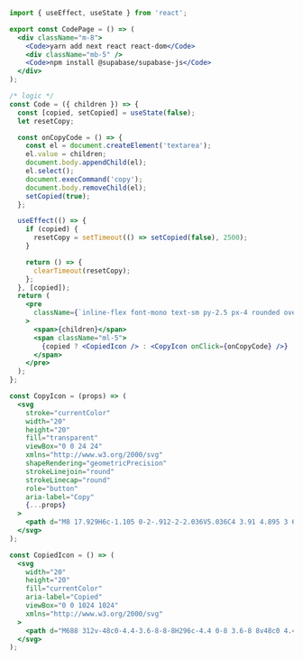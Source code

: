 ```jsx
import { useEffect, useState } from 'react';

export const CodePage = () => (
  <div className="m-8">
    <Code>yarn add next react react-dom</Code>
    <div className="mb-5" />
    <Code>npm install @supabase/supabase-js</Code>
  </div>
);

/* logic */
const Code = ({ children }) => {
  const [copied, setCopied] = useState(false);
  let resetCopy;

  const onCopyCode = () => {
    const el = document.createElement('textarea');
    el.value = children;
    document.body.appendChild(el);
    el.select();
    document.execCommand('copy');
    document.body.removeChild(el);
    setCopied(true);
  };

  useEffect(() => {
    if (copied) {
      resetCopy = setTimeout(() => setCopied(false), 2500);
    }

    return () => {
      clearTimeout(resetCopy);
    };
  }, [copied]);
  return (
    <pre
      className={`inline-flex font-mono text-sm py-2.5 px-4 rounded overflow-x-auto max-w-full bg-gray-100 text-black border`}
    >
      <span>{children}</span>
      <span className="ml-5">
        {copied ? <CopiedIcon /> : <CopyIcon onClick={onCopyCode} />}
      </span>
    </pre>
  );
};

const CopyIcon = (props) => (
  <svg
    stroke="currentColor"
    width="20"
    height="20"
    fill="transparent"
    viewBox="0 0 24 24"
    xmlns="http://www.w3.org/2000/svg"
    shapeRendering="geometricPrecision"
    strokeLinejoin="round"
    strokeLinecap="round"
    role="button"
    aria-label="Copy"
    {...props}
  >
    <path d="M8 17.929H6c-1.105 0-2-.912-2-2.036V5.036C4 3.91 4.895 3 6 3h8c1.105 0 2 .911 2 2.036v1.866m-6 .17h8c1.105 0 2 .91 2 2.035v10.857C20 21.09 19.105 22 18 22h-8c-1.105 0-2-.911-2-2.036V9.107c0-1.124.895-2.036 2-2.036z" />
  </svg>
);

const CopiedIcon = () => (
  <svg
    width="20"
    height="20"
    fill="currentColor"
    aria-label="Copied"
    viewBox="0 0 1024 1024"
    xmlns="http://www.w3.org/2000/svg"
  >
    <path d="M688 312v-48c0-4.4-3.6-8-8-8H296c-4.4 0-8 3.6-8 8v48c0 4.4 3.6 8 8 8h384c4.4 0 8-3.6 8-8zm-392 88c-4.4 0-8 3.6-8 8v48c0 4.4 3.6 8 8 8h184c4.4 0 8-3.6 8-8v-48c0-4.4-3.6-8-8-8H296zm376 116c-119.3 0-216 96.7-216 216s96.7 216 216 216 216-96.7 216-216-96.7-216-216-216zm107.5 323.5C750.8 868.2 712.6 884 672 884s-78.8-15.8-107.5-44.5C535.8 810.8 520 772.6 520 732s15.8-78.8 44.5-107.5C593.2 595.8 631.4 580 672 580s78.8 15.8 107.5 44.5C808.2 653.2 824 691.4 824 732s-15.8 78.8-44.5 107.5zM761 656h-44.3c-2.6 0-5 1.2-6.5 3.3l-63.5 87.8-23.1-31.9a7.92 7.92 0 0 0-6.5-3.3H573c-6.5 0-10.3 7.4-6.5 12.7l73.8 102.1c3.2 4.4 9.7 4.4 12.9 0l114.2-158c3.9-5.3.1-12.7-6.4-12.7zM440 852H208V148h560v344c0 4.4 3.6 8 8 8h56c4.4 0 8-3.6 8-8V108c0-17.7-14.3-32-32-32H168c-17.7 0-32 14.3-32 32v784c0 17.7 14.3 32 32 32h272c4.4 0 8-3.6 8-8v-56c0-4.4-3.6-8-8-8z" />
  </svg>
);
```
